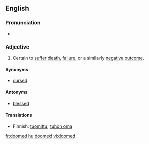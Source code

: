 ==English==

===Pronunciation===
*{{audio|en-us-doomed.ogg|Audio (US)}}


===Adjective===
{{en-adj}}
# Certain to [[suffer]] [[death]], [[failure]], or a similarly [[negative]] [[outcome]].

====Synonyms====
*[[cursed]]

====Antonyms====
*[[blessed]]

====Translations====
*Finnish: [[tuomittu]], [[tuhon oma]]

[[fr:doomed]]
[[hu:doomed]]
[[vi:doomed]]